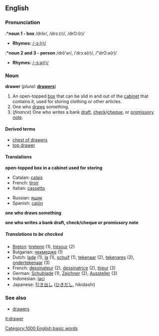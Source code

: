 ==English==

===Pronunciation===
:*'''noun 1 - box'''
/drôr/, /drɔː(r)/, /drO:(r)/
*'''Rhymes:''' [[Rhymes:English:-ɔː(r)|/-ɔː(r)/]]

:*'''noun 2 and 3 - person'''
/drô'ər/, /ˈdrɔːə(r)/, /"drO:ə(r)/
*'''Rhymes:''' [[Rhymes:English:-ɔːə(r)|/-ɔːə(r)/]]

===Noun===
'''drawer'''  (''plural:'' '''[[drawers]]''')
# An open-topped [[box]] that can be slid in and out of the [[cabinet]] that contains it, used for storing clothing or other articles.
#One who [[draw]]s something.<!--in what sense?-->
#(''finance'') One who writes a bank [[draft]], [[check]]/[[cheque]], or [[promissory note]].

====Derived terms====
*[[chest of drawers]]
*[[top drawer]]<!--adjective: of highest importance-->

====Translations====

'''open-topped box in a cabinet used for storing'''
{{top}}
*Catalan: [[calaix]] {{m}}
*French: [[tiroir]] {{m}}
*Italian: [[cassetto]] {{m}}
{{mid}}
*Russian: [[ящик]] {{m}}
*Spanish: [[cajón]] {{m}}
{{bottom}}

'''one who draws something'''
{{top}}
{{mid}}
{{bottom}}

'''one who writes a bank draft, check/cheque or promissory note'''
{{top}}
{{mid}}
{{bottom}}

=====Translations to be checked=====
<!--Remove this section once all of the translations below have been moved into the tables above.-->
{{checktrans}}

*[[Breton]]: [[tiretenn]] {{f}} (1), [[tresour]] {{m}} (2)
*Bulgarian: [[чекмедже]] {{n}} (1)
*Dutch: [[lade]] {{f}} (1), [[la]] {{f}} (1), [[schuif]] {{f}} (1), [[tekenaar]] {{m}} (2), [[tekenares]] {{f}} (2), [[ondertekenaar]] {{m}} (3)
*French: [[dessinateur]] {{m}} (2), [[dessinatrice]] {{f}} (2), [[tireur]] (3)
*German: [[Schublade]] {{f}} (1), [[Zeichner]] {{m}} (2), [[Aussteller]] {{m}} (3)
*Indonesian: [[laci]] <!-- not verified -->
*Japanese: [[引き出し]] ([[ひきだし]], hikidashi) <!-- not verified -->

===See also===
*[[drawers]]<!--underwear-->

[[Category:1000 English basic words]]

[[it:drawer]]